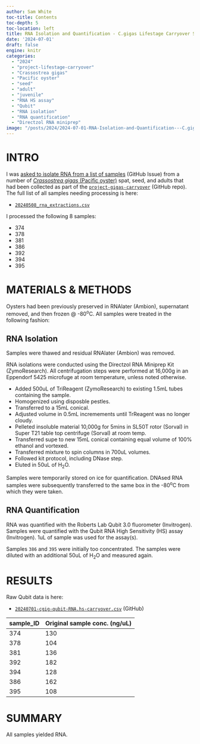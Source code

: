 ```yaml
---
author: Sam White
toc-title: Contents
toc-depth: 5
toc-location: left
title: RNA Isolation and Quantification - C.gigas Lifestage Carryover Seed Juvenile and Adult
date: '2024-07-01'
draft: false
engine: knitr
categories: 
  - "2024"
  - "project-lifestage-carryover"
  - "Crassostrea gigas"
  - "Pacific oyster"
  - "seed"
  - "adult"
  - "juvenile"
  - "RNA HS assay"
  - "Qubit"
  - "RNA isolation"
  - "RNA quantification"
  - "Directzol RNA miniprep"
image: "/posts/2024/2024-07-01-RNA-Isolation-and-Quantification---C.gigas-Lifestage-Carryover-Seed-Juvenile-and-Adult/20240701-cgig-RNA-tubes-01.jpg"
---
```

# INTRO

I was [asked to isolate RNA from a list of samples](https://github.com/RobertsLab/resources/issues/1891) (GitHub Issue) from a number of [_Crassostrea gigas_ (Pacific oyster)](http://en.wikipedia.org/wiki/Pacific_oyster) spat, seed, and adults that had been collected as part of the [`project-gigas-carryover`](https://github.com/RobertsLab/project-gigas-carryover/tree/main/lifestage_carryover) (GitHub repo). The full list of all samples needing processing is here:

- [`20240508_rna_extractions.csv`](https://github.com/RobertsLab/project-gigas-carryover/blob/main/lifestage_carryover/data/sampling_metadata/20240508_rna_extractions.csv)

I processed the following 8 samples:

- 374
- 378
- 381
- 386
- 392
- 394
- 395


# MATERIALS & METHODS
Oysters had been previously preserved in RNAlater (Ambion), supernatant removed, and then frozen @ -80<sup>o</sup>C. All samples were treated in the following fashion:

## RNA Isolation
Samples were thawed and residual RNAlater (Ambion) was removed.

RNA isolations were conducted using the Directzol RNA Miniprep Kit (ZymoResearch). All centrifugation steps were performed at 16,000g in an Eppendorf 5425 microfuge at room temperature, unless noted otherwise.

- Added 500uL of TriReagent (ZymoResearch) to existing 1.5mL tubes containing the sample.
- Homogenized using disposble pestles.
- Transferred to a 15mL conical.
- Adjusted volume in 0.5mL incremements until TrReagent was no longer cloudy.
- Pelleted insoluble material 10,000g for 5mins in SL50T rotor (Sorval) in Super T21 table top centrifuge (Sorval) at room temp.
- Transferred supe to new 15mL conical containing equal volume of 100% ethanol and vortexed.
- Transferred mixture to spin columns in 700uL volumes.
- Followed kit protocol, including DNase step.
- Eluted in 50uL of H<sub>2</sub>O.


Samples were temporarily stored on ice for quantification. DNAsed RNA samples were subsequently transferred to the same box in the -80<sup>o</sup>C from which they were taken.

## RNA Quantification
RNA was quantified with the Roberts Lab Qubit 3.0 fluorometer (Invitrogen). Samples were quantified with the Qubit RNA High Sensitivity (HS) assay (Invitrogen). 1uL of sample was used for the assay(s).

::: {.callout-note}
Samples `386` and `395` were initially too concentrated. The samples were diluted with an additional 50uL of H<sub>2</sub>O and measured again.
:::

# RESULTS

Raw Qubit data is here:

- [`20240701-cgig-qubit-RNA.hs-carryover.csv`](https://github.com/RobertsLab/project-gigas-carryover/blob/main/lifestage_carryover/data/qubit/20240701-cgig-qubit-RNA.hs-carryover.csv) (GitHub)


| sample_ID | Original sample conc. (ng/uL) |
|-----------|-------------------------------|
| 374       | 130                           |
| 378       | 104                           |
| 381       | 136                           |
| 392       | 182                           |
| 394       | 128                           |
| 386       | 162                           |
| 395       | 108                           |


# SUMMARY

All samples yielded RNA.
